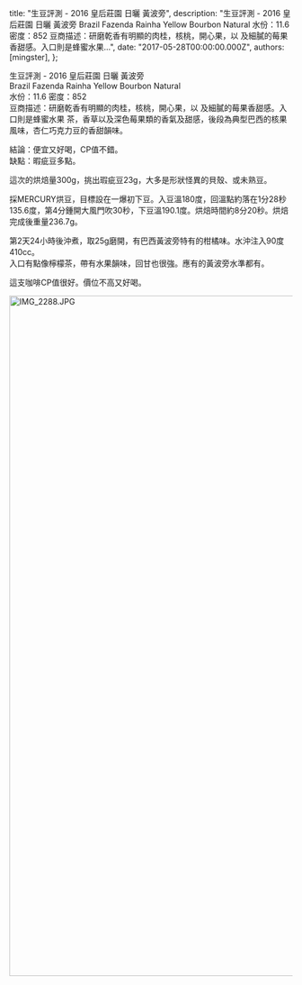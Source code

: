 
  title: "生豆評測 - 2016 皇后莊園 日曬 黃波旁",
  description: "生豆評測 - 2016 皇后莊園 日曬 黃波旁 Brazil Fazenda Rainha Yellow Bourbon Natural 水份：11.6 密度：852 豆商描述：研磨乾香有明顯的肉桂，核桃，開心果，以 及細膩的莓果香甜感。入口則是蜂蜜水果...",
  date: "2017-05-28T00:00:00.000Z",
  authors: [mingster],
};

<p>生豆評測 - 2016 皇后莊園 日曬 黃波旁<br />
Brazil Fazenda Rainha Yellow Bourbon Natural<br />
水份：11.6 密度：852<br />
豆商描述：研磨乾香有明顯的肉桂，核桃，開心果，以 及細膩的莓果香甜感。入口則是蜂蜜水果 茶，香草以及深色莓果類的香氣及甜感，後段為典型巴西的核果風味，杏仁巧克力豆的香甜韻味。</p>
<p>結論：便宜又好喝，CP值不錯。<br />
缺點：暇疵豆多點。</p>
<p>這次的烘焙量300g，挑出瑕疵豆23g，大多是形狀怪異的貝殼、或未熟豆。</p>
<p>採MERCURY烘豆，目標設在一爆初下豆。入豆溫180度，回溫點約落在1分28秒135.6度，第4分鍾開大風門吹30秒，下豆溫190.1度。烘焙時間約8分20秒。烘焙完成後重量236.7g。</p>
<p>第2天24小時後沖煮，取25g磨開，有巴西黃波旁特有的柑橘味。水沖注入90度410cc。<br />
入口有點像檸檬茶，帶有水果韻味，回甘也很強。應有的黃波旁水準都有。</p>
<p>這支咖啡CP值很好。價位不高又好喝。</p>
<p><img class="alignnone size-full wp-image-1736" src="/img/img_2288.jpg" alt="IMG_2288.JPG" width="906" height="1208" /></p>
